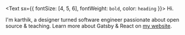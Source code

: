 <Text sx={{ fontSize: [4, 5, 6], fontWeight: `bold`, color: `heading` }}>
  Hi.
</Text>

I'm karthik, a designer turned software engineer passionate about open source & teaching. Learn more about Gatsby & React on [my website](https://www.lekoarts.de?utm_source=minimal-blog&utm_medium=Starter).
